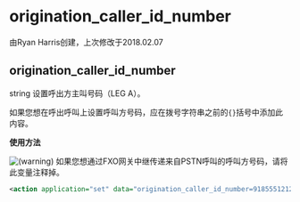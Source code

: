 # origination_caller_id_number 

由Ryan Harris创建，上次修改于2018.02.07

## origination_caller_id_number

string 设置呼出方主叫号码（LEG A）。

如果您想在呼出呼叫上设置呼叫方号码，应在拨号字符串之前的`{}`括号中添加此内容。

**使用方法**

![(warning)](/images/icons/emoticons/warning.svg) 如果您想通过FXO网关中继传递来自PSTN呼叫的呼叫方号码，请将此变量注释掉。

```xml
<action application="set" data="origination_caller_id_number=9185551212"/>
```